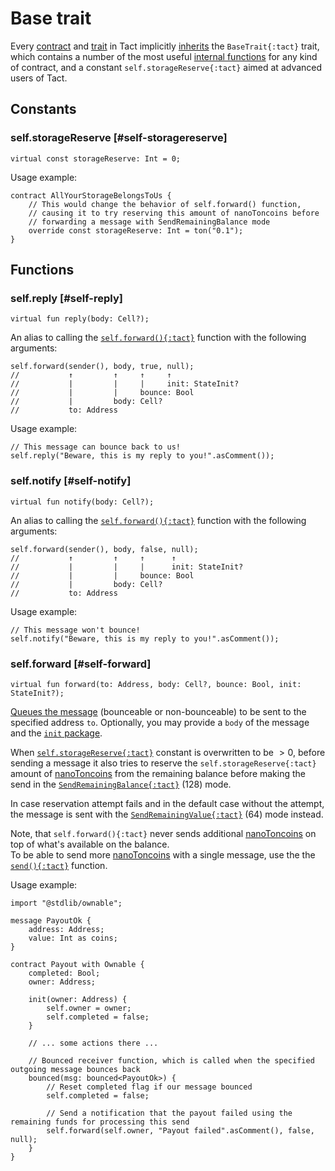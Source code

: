 # Base trait


Every [contract](/book/contracts) and [trait](/book/types#traits) in Tact implicitly [inherits](/book/contracts#traits) the `BaseTrait{:tact}` trait, which contains a number of the most useful [internal functions](/book/contracts#internal-functions) for any kind of contract, and a constant `self.storageReserve{:tact}` aimed at advanced users of Tact.

## Constants

### self.storageReserve [#self-storagereserve]

```tact
virtual const storageReserve: Int = 0;
```

Usage example:

```tact
contract AllYourStorageBelongsToUs {
    // This would change the behavior of self.forward() function,
    // causing it to try reserving this amount of nanoToncoins before
    // forwarding a message with SendRemainingBalance mode
    override const storageReserve: Int = ton("0.1");
}
```

## Functions

### self.reply [#self-reply]

```tact
virtual fun reply(body: Cell?);
```

An alias to calling the [`self.forward(){:tact}`](#self-forward) function with the following arguments:

```tact
self.forward(sender(), body, true, null);
//           ↑         ↑     ↑     ↑
//           |         |     |     init: StateInit?
//           |         |     bounce: Bool
//           |         body: Cell?
//           to: Address
```

Usage example:

```tact
// This message can bounce back to us!
self.reply("Beware, this is my reply to you!".asComment());
```

### self.notify [#self-notify]

```tact
virtual fun notify(body: Cell?);
```

An alias to calling the [`self.forward(){:tact}`](#self-forward) function with the following arguments:

```tact
self.forward(sender(), body, false, null);
//           ↑         ↑     ↑      ↑
//           |         |     |      init: StateInit?
//           |         |     bounce: Bool
//           |         body: Cell?
//           to: Address
```

Usage example:

```tact
// This message won't bounce!
self.notify("Beware, this is my reply to you!".asComment());
```

### self.forward [#self-forward]

```tact
virtual fun forward(to: Address, body: Cell?, bounce: Bool, init: StateInit?);
```

[Queues the message](/book/send#outbound-message-processing) (bounceable or non-bounceable) to be sent to the specified address `to`. Optionally, you may provide a `body` of the message and the [`init` package](/book/expressions#initof).

When [`self.storageReserve{:tact}`](#self-storagereserve) constant is overwritten to be $> 0$, before sending a message it also tries to reserve the `self.storageReserve{:tact}` amount of [nanoToncoins][nano] from the remaining balance before making the send in the [`SendRemainingBalance{:tact}`](https://docs.tact-lang.org/book/message-mode#base-modes) ($128$) mode.

In case reservation attempt fails and in the default case without the attempt, the message is sent with the [`SendRemainingValue{:tact}`](https://docs.tact-lang.org/book/message-mode#base-modes) ($64$) mode instead.

<Callout>

  Note, that `self.forward(){:tact}` never sends additional [nanoToncoins][nano] on top of what's available on the balance.\
  To be able to send more [nanoToncoins][nano] with a single message, use the the [`send(){:tact}`](/ref/core-common#send) function.

</Callout>

Usage example:

```tact
import "@stdlib/ownable";

message PayoutOk {
    address: Address;
    value: Int as coins;
}

contract Payout with Ownable {
    completed: Bool;
    owner: Address;

    init(owner: Address) {
        self.owner = owner;
        self.completed = false;
    }

    // ... some actions there ...

    // Bounced receiver function, which is called when the specified outgoing message bounces back
    bounced(msg: bounced<PayoutOk>) {
        // Reset completed flag if our message bounced
        self.completed = false;

        // Send a notification that the payout failed using the remaining funds for processing this send
        self.forward(self.owner, "Payout failed".asComment(), false, null);
    }
}
```

[nano]: /book/integers#nanotoncoin
